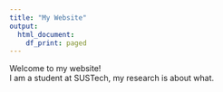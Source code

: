 ```yaml
---
title: "My Website"
output:
  html_document:
    df_print: paged
---
```


Welcome to my website!  
I am a student at SUSTech, my research is about what.